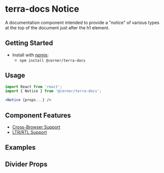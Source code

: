 


<Badge />

# terra-docs Notice

A documentation component intended to provide a "notice" of various types at the top of the document just after the h1 element.

## Getting Started

- Install with [npmjs](https://www.npmjs.com):
  - `npm install @cerner/terra-docs`

## Usage

```jsx
import React from 'react';
import { Notice } from '@cerner/terra-docs';

<Notice {props...} />
```

## Component Features

* [Cross-Browser Support](https://engineering.cerner.com/terra-ui/contributing/terra-ui/component-standards#cross-browser-support)
* [LTR/RTL Support](https://engineering.cerner.com/terra-ui/contributing/terra-ui/component-standards#ltr--rtl-support)

## Examples
<DeprecationNoticeVariant title="Deprecation Notice Variant"/>

## Divider Props
<PropsTable />
